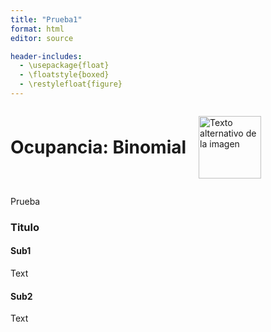 ```yaml
---
title: "Prueba1"
format: html
editor: source

header-includes:
  - \usepackage{float}
  - \floatstyle{boxed}
  - \restylefloat{figure}
---
```


<div style="display:flex; align-items:center;">
  <h1 style="margin:0;">Ocupancia: Binomial</h1>
  <img src="Imagenes/HNBI_LOGO2.jpeg" alt="Texto alternativo de la imagen" style="width:100px; margin-left:20px;">
</div>

Prueba

### Titulo{.tabset .tabset-pills}

#### Sub1

Text

#### Sub2

Text